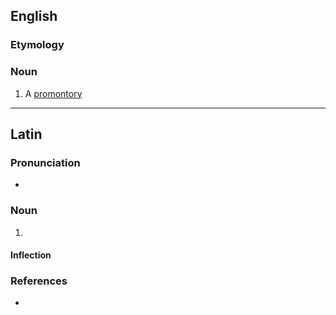 ==English==

===Etymology===
{{etyl|la|en}}

===Noun===
{{en-noun|s|promontoria}}

# A [[promontory]]

----

==Latin==

===Pronunciation===
* {{la-IPA|prōmontorium}}

===Noun===
{{la-noun|prōmontorium|prōmontoriī|n|second}}

# {{alternative form of|promunturium|prōmunturium|lang=la}}

====Inflection====
{{la-decl-2nd-N|prōmontori}}

===References===
* {{R:du Cange}}